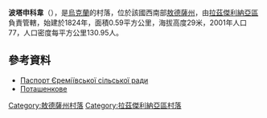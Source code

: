 {{expand|time=2016-09-03T10:43:20+00:00}}
{{coord|46|52|18|N|30|19|51|E|scale:30000|display=title}}

'''波塔申科韋'''（{{lang-uk|Поташенкове}}），是[[烏克蘭|烏克蘭]]的村落，位於該國西南部[[敖德薩州|敖德薩州]]，由[[拉茲傑利納亞區|拉茲傑利納亞區]]負責管轄，始建於1824年，面積0.59平方公里，海拔高度29米，2001年人口77，人口密度每平方公里130.95人。

==參考資料==
*[http://rozdilna-rda.odessa.gov.ua/files/rozdilna-rda/files/PASPORT/pasport_rem_vs_ko_sr.pdf Паспорт Єреміївської сільської ради] {{Wayback|url=http://rozdilna-rda.odessa.gov.ua/files/rozdilna-rda/files/PASPORT/pasport_rem_vs_ko_sr.pdf |date=20210626173510 }}
*[http://w1.c1.rada.gov.ua/pls/z7502/A005?rf7571=23049 Поташенкове]

{{DEFAULTSORT:Поташенкове}}
[[Category:敖德薩州村落|Category:敖德薩州村落]]
[[Category:拉茲傑利納亞區村落|Category:拉茲傑利納亞區村落]]


{{Odessa-geo-stub}}